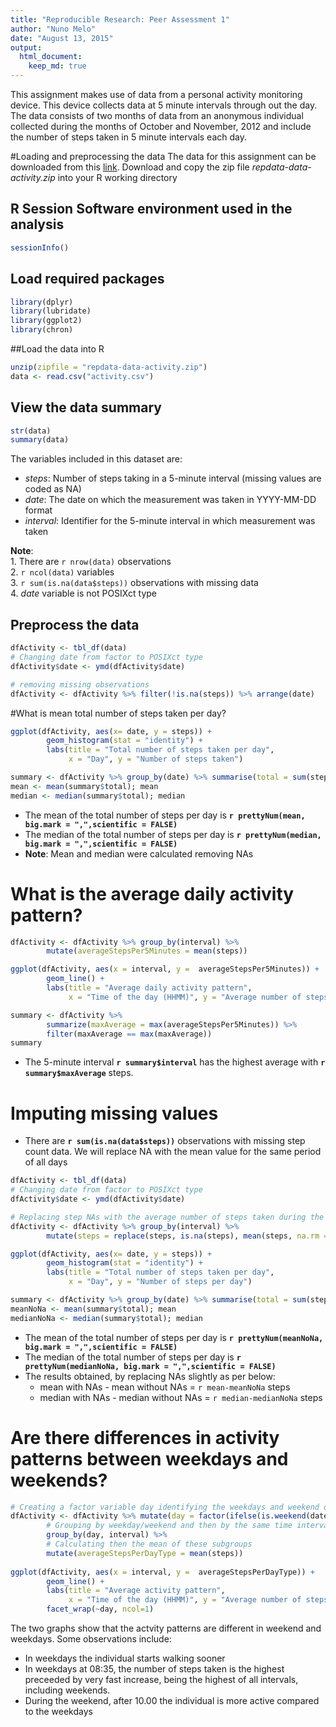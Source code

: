 ```yaml
---
title: "Reproducible Research: Peer Assessment 1"
author: "Nuno Melo"
date: "August 13, 2015"
output: 
  html_document:
    keep_md: true
---
```

This assignment makes use of data from a personal activity monitoring device. This device collects data at 5 minute intervals through out the day. The data consists of two months of data from an anonymous individual collected during the months of October and November, 2012 and include the number of steps taken in 5 minute intervals each day.

#Loading and preprocessing the data
The data for this assignment can be downloaded from this [link](https://d396qusza40orc.cloudfront.net/repdata%2Fdata%2Factivity.zip).
Download and copy the zip file *repdata-data-activity.zip* into your R working directory

## R Session Software environment used in the analysis
```r
sessionInfo()
```

## Load required packages
```r
library(dplyr)
library(lubridate)
library(ggplot2)
library(chron)
```

##Load the data into R
```r
unzip(zipfile = "repdata-data-activity.zip")
data <- read.csv("activity.csv")
```
## View the data summary
```r
str(data)
summary(data)
```
The variables included in this dataset are:

* *steps*: Number of steps taking in a 5-minute interval (missing values are coded as NA)  
* *date*: The date on which the measurement was taken in YYYY-MM-DD format  
* *interval*: Identifier for the 5-minute interval in which measurement was taken

**Note**:  
1.  There are `r nrow(data)` observations  
2.  `r ncol(data)` variables  
3.  `r sum(is.na(data$steps))` observations with missing data  
4.  *date* variable is not POSIXct type  

## Preprocess the data
```r

dfActivity <- tbl_df(data)
# Changing date from factor to POSIXct type
dfActivity$date <- ymd(dfActivity$date)

# removing missing observations
dfActivity <- dfActivity %>% filter(!is.na(steps)) %>% arrange(date)
```
#What is mean total number of steps taken per day?
```r
ggplot(dfActivity, aes(x= date, y = steps)) +
        geom_histogram(stat = "identity") +
        labs(title = "Total number of steps taken per day",
             x = "Day", y = "Number of steps taken")

summary <- dfActivity %>% group_by(date) %>% summarise(total = sum(steps)) %>% ungroup
mean <- mean(summary$total); mean
median <- median(summary$total); median
```

* The mean of the total number of steps per day is 
**`r prettyNum(mean, big.mark = ",",scientific = FALSE)`** 
* The median of the total number of steps per day is
**`r prettyNum(median, big.mark = ",",scientific = FALSE)`**  
* **Note**: Mean and median were calculated removing NAs

# What is the average daily activity pattern?
```r
dfActivity <- dfActivity %>% group_by(interval) %>%
        mutate(averageStepsPer5Minutes = mean(steps))

ggplot(dfActivity, aes(x = interval, y =  averageStepsPer5Minutes)) +
        geom_line() +
        labs(title = "Average daily activity pattern",
             x = "Time of the day (HHMM)", y = "Average number of steps")

summary <- dfActivity %>%
        summarize(maxAverage = max(averageStepsPer5Minutes)) %>%
        filter(maxAverage == max(maxAverage))
summary

```
* The 5-minute interval **`r summary$interval`** 
has the highest average with **`r summary$maxAverage`** steps.

# Imputing missing values
 * There are **`r sum(is.na(data$steps))`** observations with missing step count data. We will replace NA with the mean value for the same period of all days   
 
```r
dfActivity <- tbl_df(data)
# Changing date from factor to POSIXct type
dfActivity$date <- ymd(dfActivity$date)

# Replacing step NAs with the average number of steps taken during the same interval, averaged across all days
dfActivity <- dfActivity %>% group_by(interval) %>%
        mutate(steps = replace(steps, is.na(steps), mean(steps, na.rm = TRUE))) %>% ungroup

ggplot(dfActivity, aes(x= date, y = steps)) +
        geom_histogram(stat = "identity") +
        labs(title = "Total number of steps taken per day",
             x = "Day", y = "Number of steps per day")

summary <- dfActivity %>% group_by(date) %>% summarise(total = sum(steps)) %>% ungroup
meanNoNa <- mean(summary$total); mean
medianNoNa <- median(summary$total); median
```

* The mean of the total number of steps per day is
**`r prettyNum(meanNoNa, big.mark = ",",scientific = FALSE)`**
* The median of the total number of steps per day is
**`r prettyNum(medianNoNa, big.mark = ",",scientific = FALSE)`**
* The results obtained, by replacing NAs slightly as per below:
    + mean with NAs - mean without NAs = `r mean-meanNoNa` steps
    + median with NAs - median without NAs = `r median-medianNoNa` steps

# Are there differences in activity patterns between weekdays and weekends?
```r
# Creating a factor variable day identifying the weekdays and weekend days
dfActivity <- dfActivity %>% mutate(day = factor(ifelse(is.weekend(date), "weekend", "weekday"))) %>%
        # Grouping by weekday/weekend and then by the same time interval
        group_by(day, interval) %>%
        # Calculating then the mean of these subgroups
        mutate(averageStepsPerDayType = mean(steps))
        
ggplot(dfActivity, aes(x = interval, y =  averageStepsPerDayType)) +
        geom_line() +
        labs(title = "Average activity pattern",
             x = "Time of the day (HHMM)", y = "Average number of steps") +
        facet_wrap(~day, ncol=1)
```


The two graphs show that the actvity patterns are different in weekend and weekdays. Some observations include:  

* In weekdays the individual starts walking sooner
* In weekdays at 08:35, the number of steps taken is the highest preceeded by very fast increase, being the highest of all intervals, including weekends.
* During the weekend, after 10.00 the individual is more active compared to the weekdays
